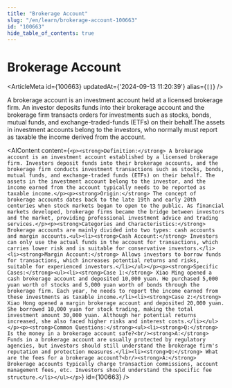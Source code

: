 ```yaml
---
title: "Brokerage Account"
slug: "/en/learn/brokerage-account-100663"
id: "100663"
hide_table_of_contents: true
---
```



# Brokerage Account

<ArticleMeta id={100663} updatedAt={'2024-09-13 11:20:39'} alias={`[]`} />
<div className='border-solid border-b border-t-0 my-4 border-[var(--ifm-color-gray-300)]' />

A brokerage account is an investment account held at a licensed brokerage firm. An investor deposits funds into their brokerage account and the brokerage firm transacts orders for investments such as stocks, bonds, mutual funds, and exchange-traded-funds (ETFs) on their behalf.The assets in investment accounts belong to the investors, who normally must report as taxable the income derived from the account.

<AIContent content={`<p><strong>Definition:</strong> A brokerage account is an investment account established by a licensed brokerage firm. Investors deposit funds into their brokerage accounts, and the brokerage firm conducts investment transactions such as stocks, bonds, mutual funds, and exchange-traded funds (ETFs) on their behalf. The assets in the investment account belong to the investor, and the income earned from the account typically needs to be reported as taxable income.</p><p><strong>Origin:</strong> The concept of brokerage accounts dates back to the late 19th and early 20th centuries when stock markets began to open to the public. As financial markets developed, brokerage firms became the bridge between investors and the market, providing professional investment advice and trading services.</p><p><strong>Categories and Characteristics:</strong> Brokerage accounts are mainly divided into two types: cash accounts and margin accounts.<ul><li><strong>Cash Account:</strong> Investors can only use the actual funds in the account for transactions, which carries lower risk and is suitable for conservative investors.</li><li><strong>Margin Account:</strong> Allows investors to borrow funds for transactions, which increases potential returns and risks, suitable for experienced investors.</li></ul></p><p><strong>Specific Cases:</strong><ul><li><strong>Case 1:</strong> Xiao Ming opened a cash brokerage account and deposited 10,000 yuan. He purchased 5,000 yuan worth of stocks and 5,000 yuan worth of bonds through the brokerage firm. Each year, he needs to report the income earned from these investments as taxable income.</li><li><strong>Case 2:</strong> Xiao Hong opened a margin brokerage account and deposited 20,000 yuan. She borrowed 10,000 yuan for stock trading, making the total investment amount 30,000 yuan. Although her potential returns increased, she also faced higher risks and interest costs.</li></ul></p><p><strong>Common Questions:</strong><ul><li><strong>Q:</strong> Is the money in a brokerage account safe?<br/><strong>A:</strong> Funds in a brokerage account are usually protected by regulatory agencies, but investors should still understand the brokerage firm's reputation and protection measures.</li><li><strong>Q:</strong> What are the fees for a brokerage account?<br/><strong>A:</strong> Brokerage accounts typically charge transaction commissions, account management fees, etc. Investors should understand the specific fee structure.</li></ul></p>`} id={100663} />

